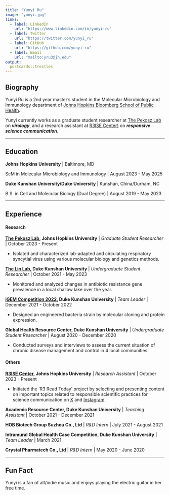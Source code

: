 ```yaml
---
title: "Yunyi Ru"
image: "yunyi.jpg"
links:
  - label: LinkedIn
    url: "https://www.linkedin.com/in/yunyi-ru"
  - label: Twitter
    url: "https://twitter.com/yunyi_ru"
  - label: GitHub
    url: "https://github.com/yunyi-ru"
  - label: Email
    url: "mailto:yru3@jh.edu"
output:
  postcards::trestles
---
```


## Biography

Yunyi Ru is a 2nd year master's student in the Molecular Microbiology and Immunology department of [Johns Hopkins Bloomberg School of Public Health](https://publichealth.jhu.edu/). 

Yunyi currently works as a graduate student researcher at [The Pekosz Lab](https://pekoszlab.com/) on ***virology***, and a research assistant at [R3ISE Center)](https://publichealth.jhu.edu/the-r3-center-for-innovation-in-science-education) on ***responsive science communication***. 

---

## Education

**Johns Hopkins University** \| Baltimore, MD

ScM in Molecular Microbiology and Immunology \| August 2023 - May 2025

**Duke Kunshan University/Duke University** \| Kunshan, China/Durham, NC

B.S. in Cell and Molecular Biology (Dual Degree) \| August 2019 - May 2023

---

## Experience

#### Research

**[The Pekosz Lab](https://pekoszlab.com/), Johns Hopkins University** \| *Graduate Student Researcher* \| October 2023 - Present

- Isolated and characterized lab-adapted and circulating respiratory syncytial virus using various molecular biology and genetics methods. 

**[The Lin Lab](https://yajuanlin.github.io/), Duke Kunshan University** \| *Undergraduate Student Researcher* \| October 2021 - May 2023

- Monitored and analyzed changes in antibiotic resistance gene prevalence in a local shallow lake over the year.

**[iGEM Competition 2022](https://2022.igem.wiki/dku/index.html), Duke Kunshan University** \| *Team Leader* \| December 2021 - October 2022

- Designed an engineered bacteria strain by molecular cloning and protein expression.

**Global Health Resource Center, Duke Kunshan University** \| *Undergraduate Student Researcher* \| August 2020 - December 2020

- Conducted surveys and interviews to assess the current situation of chronic disease management and control in 4 local communities.

#### Others

**[R3ISE Center](https://publichealth.jhu.edu/the-r3-center-for-innovation-in-science-education), Johns Hopkins University** \| *Research Assistant* \| October 2023 - Present

- Initiated the 'R3 Read Today' project by selecting and presenting content on important topics related to responsible scientific practices for science communication on [X](https://twitter.com/R3_JHSPH) and [Instagram](https://www.instagram.com/r3_jhsph/). 

**Academic Resource Center, Duke Kunshan University** \| *Teaching Assistant* \| October 2021 - December 2021

**HOB Biotech Group Suzhou Co., Ltd** \| *R&D Intern* \| July 2021 - August 2021

**Intramural Global Health Case Competition, Duke Kunshan University** \| *Team Leader* \| March 2021

**Crystal Pharmatech Co., Ltd** \| *R&D Intern* \| May 2020 - June 2020

---

## Fun Fact

Yunyi is a fan of alt/indie music and enjoys playing the electric guitar in her free time.
